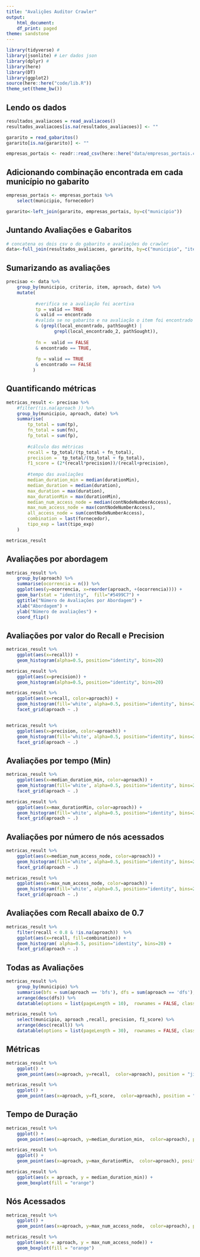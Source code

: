```yaml
---
title: "Avalições Auditor Crawler"
output:
    html_document:
    df_print: paged
theme: sandstone
---
```


```r
library(tidyverse) # 
library(jsonlite) # Ler dados json
library(dplyr) # 
library(here)
library(DT)
library(ggplot2)
source(here::here("code/lib.R"))
theme_set(theme_bw())

```

## Lendo os dados

```r
resultados_avaliacoes = read_avaliacoes()
resultados_avaliacoes[is.na(resultados_avaliacoes)] <- ""

gararito = read_gabaritos()
gararito[is.na(gararito)] <- ""

empresas_portais <- readr::read_csv(here::here("data/empresas_portais.csv"))
```


## Adicionando combinação encontrada em cada município no gabarito

```r
empresas_portais <- empresas_portais %>% 
    select(municipio, fornecedor)

gararito<-left_join(gararito, empresas_portais, by=c("municipio"))
```


## Juntando Avaliações e Gabaritos

```r
# concatena os dois csv o do gabarito e avaliações do crawler
data<-full_join(resultados_avaliacoes, gararito, by=c("municipio", "item", "criterio"))
```

## Sumarizando as avaliações

```r

precisao <- data %>% 
    group_by(municipio, criterio, item, aproach, date) %>% 
    mutate(
           
           #verifica se a avaliação foi acertiva
           tp = valid == TRUE 
           & valid == encontrado 
           #valida se no gabarito e na avaliação o item foi encontrado na mesma url 
           & (grepl(local_encontrado, pathSought) |
                  grepl(local_encontrado_2, pathSought)),
           
           fn =  valid == FALSE 
           & encontrado == TRUE,
           
           fp = valid == TRUE 
           & encontrado == FALSE
          )
```

## Quantificando métricas

```r

metricas_result <- precisao %>% 
    #filter(!is.na(aproach )) %>% 
    group_by(municipio, aproach, date) %>% 
    summarise(
        tp_total = sum(tp), 
        fn_total = sum(fn),
        fp_total = sum(fp),
        
        #cálculo das métricas 
        recall = tp_total/(tp_total + fn_total),
        precision =  tp_total/(tp_total + fp_total),
        f1_score = (2*(recall*precision))/(recall+precision),
        
        #tempo das avaliações
        median_duration_min = median(durationMin),
        median_duration = median(duration),
        max_duration = max(duration),
        max_durationMin = max(durationMin),
        median_num_access_node = median(contNodeNumberAccess),
        max_num_access_node = max(contNodeNumberAccess),
        all_access_node = sum(contNodeNumberAccess),
        combination = last(fornecedor),
        tipo_exp = last(tipo_exp)
    )

metricas_result 

```

## Avaliações por abordagem

```r
metricas_result %>%
    group_by(aproach) %>% 
    summarise(ocorrencia = n()) %>%
    ggplot(aes(y=ocorrencia, x=reorder(aproach, +(ocorrencia)))) + 
    geom_bar(stat = "identity",  fill="#5499C7") + 
    ggtitle("Número de Avaliações por Abordagem") +
    xlab("Abordagem") + 
    ylab("Número de avaliações") +
    coord_flip()
```

## Avaliações por valor do Recall e Precision

```r
metricas_result %>%
    ggplot(aes(x=recall)) + 
    geom_histogram(alpha=0.5, position="identity", bins=20) 

metricas_result %>%
    ggplot(aes(x=precision)) + 
    geom_histogram(alpha=0.5, position="identity", bins=20) 
```

```r
metricas_result %>%
    ggplot(aes(x=recall, color=aproach)) + 
    geom_histogram(fill='white', alpha=0.5, position="identity", bins=20) +
    facet_grid(aproach ~ .)


metricas_result %>%
    ggplot(aes(x=precision, color=aproach)) + 
    geom_histogram(fill='white', alpha=0.5, position="identity", bins=20) +
    facet_grid(aproach ~ .)

```

## Avaliações por tempo (Min)

```r
metricas_result %>%
    ggplot(aes(x=median_duration_min, color=aproach)) + 
    geom_histogram(fill='white', alpha=0.5, position="identity", bins=20) +
    facet_grid(aproach ~ .)

metricas_result %>%
    ggplot(aes(x=max_durationMin, color=aproach)) + 
    geom_histogram(fill='white', alpha=0.5, position="identity", bins=20) +
    facet_grid(aproach ~ .)

```

## Avaliações por número de nós acessados

```r
metricas_result %>%
    ggplot(aes(x=median_num_access_node, color=aproach)) + 
    geom_histogram(fill='white', alpha=0.5, position="identity", bins=20) +
    facet_grid(aproach ~ .)

metricas_result %>%
    ggplot(aes(x=max_num_access_node, color=aproach)) + 
    geom_histogram(fill='white', alpha=0.5, position="identity", bins=20) +
    facet_grid(aproach ~ .)

```

## Avaliações com Recall abaixo de 0.7

```r
metricas_result %>%
    filter(recall < 0.8 & !is.na(aproach))  %>%
    ggplot(aes(x=recall, fill=combination)) + 
    geom_histogram( alpha=0.5, position="identity", bins=20) +
    facet_grid(aproach ~ .)

```

## Todas as Avaliações

```r
metricas_result %>%
    group_by(municipio) %>%
    summarise(bfs = sum(aproach == 'bfs'), dfs = sum(aproach == 'dfs'), bandit = sum(aproach == 'bandit'), tipo_exp=last(tipo_exp)) %>%
    arrange(desc(dfs)) %>%
    datatable(options = list(pageLength = 10),  rownames = FALSE, class = 'cell-border stripe')
```


```r
metricas_result %>%
    select(municipio, aproach ,recall, precision, f1_score) %>%
    arrange(desc(recall)) %>% 
    datatable(options = list(pageLength = 30),  rownames = FALSE, class = 'cell-border stripe')
```

## Métricas 

```r
metricas_result %>%
    ggplot() + 
    geom_point(aes(x=aproach, y=recall,  color=aproach), position = "jitter")  

metricas_result %>%
    ggplot() + 
    geom_point(aes(x=aproach, y=f1_score,  color=aproach), position = "jitter")  
```

## Tempo de Duração  

```r
metricas_result %>%
    ggplot() + 
    geom_point(aes(x=aproach, y=median_duration_min,  color=aproach), position = "jitter")  

metricas_result %>%
    ggplot() + 
    geom_point(aes(x=aproach, y=max_durationMin,  color=aproach), position = "jitter")  
```
```r
metricas_result %>%
    ggplot(aes(x = aproach, y = median_duration_min)) +
    geom_boxplot(fill = "orange") 
```

## Nós Acessados  

```r
metricas_result %>%
    ggplot() + 
    geom_point(aes(x=aproach, y=max_num_access_node,  color=aproach), position = "jitter")  
```

```r
metricas_result %>%
    ggplot(aes(x = aproach, y = max_num_access_node)) +
    geom_boxplot(fill = "orange") 
```

